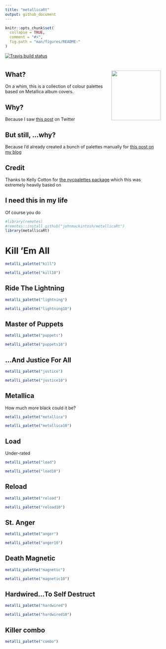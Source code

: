 ```yaml
---
title: "metallicaRt"
output: github_document
---
```


```r
knitr::opts_chunk$set(
  collapse = TRUE,
  comment = "#>",
  fig.path = "man/figures/README-"
)
```

<!-- badges: start -->
  [![Travis build status](https://travis-ci.com/johnmackintosh/metallicaRt.svg?branch=master)](https://travis-ci.com/johnmackintosh/metallicaRt)
  <!-- badges: end -->

# <img src="man/figures/metallicart.jpg" width="160px" align="right"/> 


## What?

On a whim, this is a collection of colour palettes based on Metallica album covers.

## Why?

Because I saw [this post](https://github.com/annahensch/R-tutorials/blob/master/ggplot-on-fire.md) on Twitter


## But still, ...why?

Because I'd already created a bunch of palettes manually for [this post on my blog](https://johnmackintosh.net/blog/2018-01-29-hardwired-for-tidy-text/)


## Credit

Thanks to Kelly Cotton for [the nycpalettes package](https://github.com/kellycotton/nycpalettes) which this was extremely heavily based on


## I need this in my life

Of course you do

```r
#library(remotes)
#remotes::install_github("johnmackintosh/metallicaRt")
library(metallicaRt)
```


# Kill 'Em All
```r
metalli_palette("kill")
```


```r
metalli_palette("kill10")
```

## Ride  The Lightning

```r
metalli_palette("lightning")
```


```r
metalli_palette("lightning10")
```


## Master of Puppets

```r
metalli_palette("puppets")
```

```r
metalli_palette("puppets10")
```


## ...And Justice For All

```r
metalli_palette("justice")
```


```r
metalli_palette("justice10")
```

## Metallica

How much more black could it be?

```r
metalli_palette("metallica")
```


```r
metalli_palette("metallica10")
```


## Load
Under-rated

```r
metalli_palette("load")
```


```r
metalli_palette("load10")
```



## Reload

```r
metalli_palette("reload")
```


```r
metalli_palette("reload10")
```


## St. Anger

```r
metalli_palette("anger")
```


```r
metalli_palette("anger10")
```


## Death Magnetic


```r
metalli_palette("magnetic")
```


```r
metalli_palette("magnetic10")
```



## Hardwired...To Self Destruct

```r
metalli_palette("hardwired")
```


```r
metalli_palette("hardwired10")
```

## Killer combo

```r
metalli_palette("combo")
```

